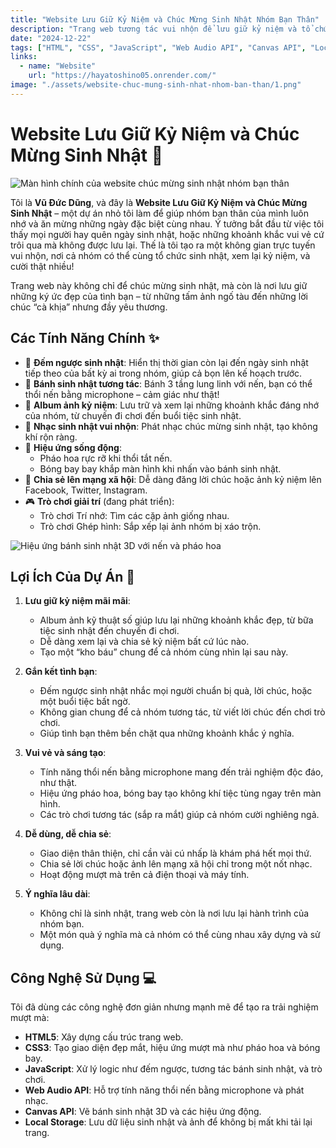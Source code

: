 ```yaml
---
title: "Website Lưu Giữ Kỷ Niệm và Chúc Mừng Sinh Nhật Nhóm Bạn Thân"
description: "Trang web tương tác vui nhộn để lưu giữ kỷ niệm và tổ chức sinh nhật nhóm bạn thân, với đếm ngược, bánh sinh nhật 3D, album ảnh, và các tính năng giải trí."
date: "2024-12-22"
tags: ["HTML", "CSS", "JavaScript", "Web Audio API", "Canvas API", "Local Storage"]
links:
  - name: "Website"
    url: "https://hayatoshino05.onrender.com/"
image: "./assets/website-chuc-mung-sinh-nhat-nhom-ban-than/1.png"
---
```



# Website Lưu Giữ Kỷ Niệm và Chúc Mừng Sinh Nhật 🎂

<div className="my-4">
  <Image src="./assets/website-chuc-mung-sinh-nhat-nhom-ban-than/1.png" alt="Màn hình chính của website chúc mừng sinh nhật nhóm bạn thân" width={600} height={400} />
</div>

Tôi là **Vũ Đức Dũng**, và đây là **Website Lưu Giữ Kỷ Niệm và Chúc Mừng Sinh Nhật** – một dự án nhỏ tôi làm để giúp nhóm bạn thân của mình luôn nhớ và ăn mừng những ngày đặc biệt cùng nhau. Ý tưởng bắt đầu từ việc tôi thấy mọi người hay quên ngày sinh nhật, hoặc những khoảnh khắc vui vẻ cứ trôi qua mà không được lưu lại. Thế là tôi tạo ra một không gian trực tuyến vui nhộn, nơi cả nhóm có thể cùng tổ chức sinh nhật, xem lại kỷ niệm, và cười thật nhiều!

Trang web này không chỉ để chúc mừng sinh nhật, mà còn là nơi lưu giữ những ký ức đẹp của tình bạn – từ những tấm ảnh ngố tàu đến những lời chúc “cà khịa” nhưng đầy yêu thương.

## Các Tính Năng Chính ✨

- 🎉 **Đếm ngược sinh nhật**: Hiển thị thời gian còn lại đến ngày sinh nhật tiếp theo của bất kỳ ai trong nhóm, giúp cả bọn lên kế hoạch trước.
- 🎂 **Bánh sinh nhật tương tác**: Bánh 3 tầng lung linh với nến, bạn có thể thổi nến bằng microphone – cảm giác như thật!
- 📸 **Album ảnh kỷ niệm**: Lưu trữ và xem lại những khoảnh khắc đáng nhớ của nhóm, từ chuyến đi chơi đến buổi tiệc sinh nhật.
- 🎵 **Nhạc sinh nhật vui nhộn**: Phát nhạc chúc mừng sinh nhật, tạo không khí rộn ràng.
- 🎈 **Hiệu ứng sống động**:
  - Pháo hoa rực rỡ khi thổi tắt nến.
  - Bóng bay bay khắp màn hình khi nhấn vào bánh sinh nhật.
- 📱 **Chia sẻ lên mạng xã hội**: Dễ dàng đăng lời chúc hoặc ảnh kỷ niệm lên Facebook, Twitter, Instagram.
- 🎮 **Trò chơi giải trí** (đang phát triển):
  - Trò chơi Trí nhớ: Tìm các cặp ảnh giống nhau.
  - Trò chơi Ghép hình: Sắp xếp lại ảnh nhóm bị xáo trộn.

<div className="my-4">
  <Image src="./assets/website-chuc-mung-sinh-nhat-nhom-ban-than/2.png" alt="Hiệu ứng bánh sinh nhật 3D với nến và pháo hoa" width={600} height={400} />
</div>

## Lợi Ích Của Dự Án 🌟

1. **Lưu giữ kỷ niệm mãi mãi**:
   - Album ảnh kỹ thuật số giúp lưu lại những khoảnh khắc đẹp, từ bữa tiệc sinh nhật đến chuyến đi chơi.
   - Dễ dàng xem lại và chia sẻ kỷ niệm bất cứ lúc nào.
   - Tạo một “kho báu” chung để cả nhóm cùng nhìn lại sau này.

2. **Gắn kết tình bạn**:
   - Đếm ngược sinh nhật nhắc mọi người chuẩn bị quà, lời chúc, hoặc một buổi tiệc bất ngờ.
   - Không gian chung để cả nhóm tương tác, từ viết lời chúc đến chơi trò chơi.
   - Giúp tình bạn thêm bền chặt qua những khoảnh khắc ý nghĩa.

3. **Vui vẻ và sáng tạo**:
   - Tính năng thổi nến bằng microphone mang đến trải nghiệm độc đáo, như thật.
   - Hiệu ứng pháo hoa, bóng bay tạo không khí tiệc tùng ngay trên màn hình.
   - Các trò chơi tương tác (sắp ra mắt) giúp cả nhóm cười nghiêng ngả.

4. **Dễ dùng, dễ chia sẻ**:
   - Giao diện thân thiện, chỉ cần vài cú nhấp là khám phá hết mọi thứ.
   - Chia sẻ lời chúc hoặc ảnh lên mạng xã hội chỉ trong một nốt nhạc.
   - Hoạt động mượt mà trên cả điện thoại và máy tính.

5. **Ý nghĩa lâu dài**:
   - Không chỉ là sinh nhật, trang web còn là nơi lưu lại hành trình của nhóm bạn.
   - Một món quà ý nghĩa mà cả nhóm có thể cùng nhau xây dựng và sử dụng.

## Công Nghệ Sử Dụng 💻

Tôi đã dùng các công nghệ đơn giản nhưng mạnh mẽ để tạo ra trải nghiệm mượt mà:
- **HTML5**: Xây dựng cấu trúc trang web.
- **CSS3**: Tạo giao diện đẹp mắt, hiệu ứng mượt mà như pháo hoa và bóng bay.
- **JavaScript**: Xử lý logic như đếm ngược, tương tác bánh sinh nhật, và trò chơi.
- **Web Audio API**: Hỗ trợ tính năng thổi nến bằng microphone và phát nhạc.
- **Canvas API**: Vẽ bánh sinh nhật 3D và các hiệu ứng động.
- **Local Storage**: Lưu dữ liệu sinh nhật và ảnh để không bị mất khi tải lại trang.

